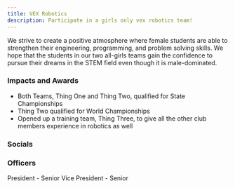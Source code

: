 ```yaml
---
title: VEX Robotics
description: Participate in a girls only vex robotics team!
---
```



<Card title="Mission" icon="rocket"> 
    We strive to create a positive atmosphere where female students are able to strengthen their engineering, programming, and problem solving skills. We hope that the students in our two all-girls teams gain the confidence to pursue their dreams in the STEM field even though it is male-dominated.
</Card>

### Impacts and Awards

- Both Teams, Thing One and Thing Two, qualified for State Championships
- Thing Two qualified for World Championships
- Opened up a training team, Thing Three, to give all the other club members experience in robotics as well

### Socials

<CardGrid>
    <LinkCard
        title="Facebook"
        href="https://www.facebook.com/groups/ahsgirlsvex/"
    />
    <LinkCard
        title="Instagram"
        href="https://www.instagram.com/ahsvex/"
    />
</CardGrid>

### Officers

<CardGrid>
    <Card title="Harshini Srinath">
        President - Senior
    </Card>
    <Card title="Nimissha Kartikanand">
        Vice President - Senior
    </Card>
</CardGrid>
